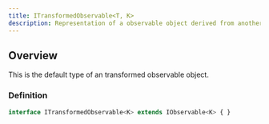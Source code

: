 ```yaml
---
title: ITransformedObservable<T, K>
description: Representation of a observable object derived from another observable object.
---
```


## Overview

This is the default type of an transformed observable object.

### Definition

```ts
interface ITransformedObservable<K> extends IObservable<K> { }
```
